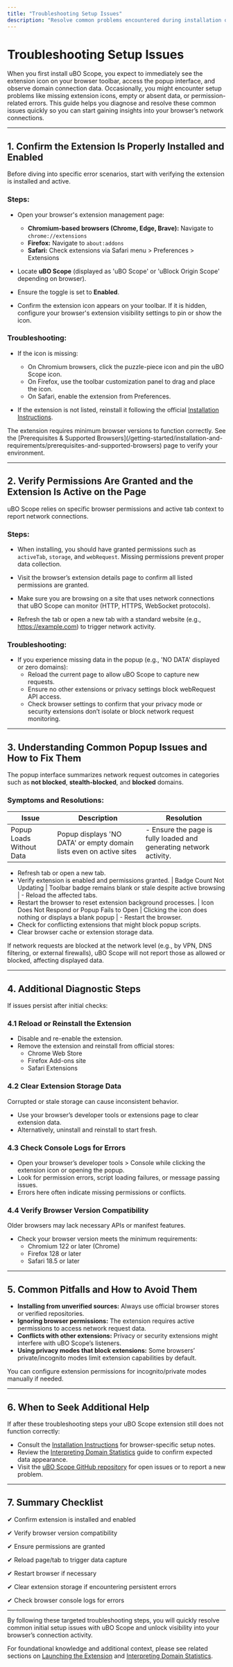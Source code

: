 ```yaml
---
title: "Troubleshooting Setup Issues"
description: "Resolve common problems encountered during installation or first use—such as missing extension icons, absent data, or permission errors. Follow actionable steps to diagnose and fix setup issues quickly."
---
```


# Troubleshooting Setup Issues

When you first install uBO Scope, you expect to immediately see the extension icon on your browser toolbar, access the popup interface, and observe domain connection data. Occasionally, you might encounter setup problems like missing extension icons, empty or absent data, or permission-related errors. This guide helps you diagnose and resolve these common issues quickly so you can start gaining insights into your browser’s network connections.

---

## 1. Confirm the Extension Is Properly Installed and Enabled

Before diving into specific error scenarios, start with verifying the extension is installed and active.

### Steps:

- Open your browser's extension management page:
  - **Chromium-based browsers (Chrome, Edge, Brave):** Navigate to `chrome://extensions`
  - **Firefox:** Navigate to `about:addons`
  - **Safari:** Check extensions via Safari menu > Preferences > Extensions

- Locate **uBO Scope** (displayed as 'uBO Scope' or 'uBlock Origin Scope' depending on browser).

- Ensure the toggle is set to **Enabled**.

- Confirm the extension icon appears on your toolbar. If it is hidden, configure your browser's extension visibility settings to pin or show the icon.

### Troubleshooting:

- If the icon is missing:
  - On Chromium browsers, click the puzzle-piece icon and pin the uBO Scope icon.
  - On Firefox, use the toolbar customization panel to drag and place the icon.
  - On Safari, enable the extension from Preferences.

- If the extension is not listed, reinstall it following the official [Installation Instructions](/getting-started/installation-and-requirements/installation-instructions).

<Note>
The extension requires minimum browser versions to function correctly. See the [Prerequisites & Supported Browsers](/getting-started/installation-and-requirements/prerequisites-and-supported-browsers) page to verify your environment.
</Note>

---

## 2. Verify Permissions Are Granted and the Extension Is Active on the Page

uBO Scope relies on specific browser permissions and active tab context to report network connections.

### Steps:

- When installing, you should have granted permissions such as `activeTab`, `storage`, and `webRequest`. Missing permissions prevent proper data collection.

- Visit the browser’s extension details page to confirm all listed permissions are granted.

- Make sure you are browsing on a site that uses network connections that uBO Scope can monitor (HTTP, HTTPS, WebSocket protocols).

- Refresh the tab or open a new tab with a standard website (e.g., https://example.com) to trigger network activity.

### Troubleshooting:

- If you experience missing data in the popup (e.g., 'NO DATA' displayed or zero domains):
  - Reload the current page to allow uBO Scope to capture new requests.
  - Ensure no other extensions or privacy settings block webRequest API access.
  - Check browser settings to confirm that your privacy mode or security extensions don’t isolate or block network request monitoring.

---

## 3. Understanding Common Popup Issues and How to Fix Them

The popup interface summarizes network request outcomes in categories such as **not blocked**, **stealth-blocked**, and **blocked** domains.

### Symptoms and Resolutions:

| Issue | Description | Resolution |
|---|---|---|
| Popup Loads Without Data | Popup displays 'NO DATA' or empty domain lists even on active sites | - Ensure the page is fully loaded and generating network activity.
- Refresh tab or open a new tab.
- Verify extension is enabled and permissions granted.
| Badge Count Not Updating | Toolbar badge remains blank or stale despite active browsing | - Reload the affected tabs.
- Restart the browser to reset extension background processes.
| Icon Does Not Respond or Popup Fails to Open | Clicking the icon does nothing or displays a blank popup | - Restart the browser.
- Check for conflicting extensions that might block popup scripts.
- Clear browser cache or extension storage data.

<Warning>
If network requests are blocked at the network level (e.g., by VPN, DNS filtering, or external firewalls), uBO Scope will not report those as allowed or blocked, affecting displayed data.
</Warning>

---

## 4. Additional Diagnostic Steps

If issues persist after initial checks:

### 4.1 Reload or Reinstall the Extension

- Disable and re-enable the extension.
- Remove the extension and reinstall from official stores:
  - Chrome Web Store
  - Firefox Add-ons site
  - Safari Extensions

### 4.2 Clear Extension Storage Data

Corrupted or stale storage can cause inconsistent behavior.

- Use your browser’s developer tools or extensions page to clear extension data.
- Alternatively, uninstall and reinstall to start fresh.

### 4.3 Check Console Logs for Errors

- Open your browser’s developer tools > Console while clicking the extension icon or opening the popup.
- Look for permission errors, script loading failures, or message passing issues.
- Errors here often indicate missing permissions or conflicts.

### 4.4 Verify Browser Version Compatibility

Older browsers may lack necessary APIs or manifest features.

- Check your browser version meets the minimum requirements:
  - Chromium 122 or later (Chrome)
  - Firefox 128 or later
  - Safari 18.5 or later

---

## 5. Common Pitfalls and How to Avoid Them

- **Installing from unverified sources:** Always use official browser stores or verified repositories.
- **Ignoring browser permissions:** The extension requires active permissions to access network request data.
- **Conflicts with other extensions:** Privacy or security extensions might interfere with uBO Scope’s listeners.
- **Using privacy modes that block extensions:** Some browsers’ private/incognito modes limit extension capabilities by default.

<Info>
You can configure extension permissions for incognito/private modes manually if needed.
</Info>

---

## 6. When to Seek Additional Help

If after these troubleshooting steps your uBO Scope extension still does not function correctly:

- Consult the [Installation Instructions](/getting-started/installation-and-requirements/installation-instructions) for browser-specific setup notes.
- Review the [Interpreting Domain Statistics](/getting-started/first-use-and-verification/interpreting-domain-stats) guide to confirm expected data appearance.
- Visit the [uBO Scope GitHub repository](https://github.com/gorhill/uBO-Scope) for open issues or to report a new problem.

---

## 7. Summary Checklist

<Check>
✔ Confirm extension is installed and enabled

✔ Verify browser version compatibility

✔ Ensure permissions are granted

✔ Reload page/tab to trigger data capture

✔ Restart browser if necessary

✔ Clear extension storage if encountering persistent errors

✔ Check browser console logs for errors
</Check>

---

By following these targeted troubleshooting steps, you will quickly resolve common initial setup issues with uBO Scope and unlock visibility into your browser’s connection activity.

For foundational knowledge and additional context, please see related sections on [Launching the Extension](/getting-started/first-use-and-verification/launching-extension-in-browser) and [Interpreting Domain Statistics](/getting-started/first-use-and-verification/interpreting-domain-stats).
